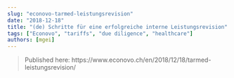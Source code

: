 ```yaml
---
slug: "econovo-tarmed-leistungsrevision"
date: "2018-12-18"
title: "(de) Schritte für eine erfolgreiche interne Leistungsrevision"
tags: ["Econovo", "tariffs", "due diligence", "healthcare"]
authors: [mgei]
---
```


> Published here: https://www.econovo.ch/en/2018/12/18/tarmed-leistungsrevision/
